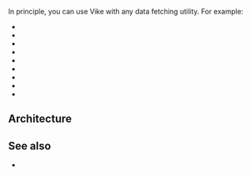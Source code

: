 
In principle, you can use Vike with any data fetching utility. For example:
- <Link href="/apollo-graphql" />
- <Link href="/relay" />
- <Link href="/telefunc" />
- <Link href="/tRPC" />
- <Link href="/react-query" />
- <Link href="/vue-query" />
- <Link href="/urql" />
- <Link href="/grpc" />
- <Link href="/socket-io" />


## Architecture

<DataArchitecture
  toolType="data-fetching"
/>

## See also

- <Link href="/data-stores" />
